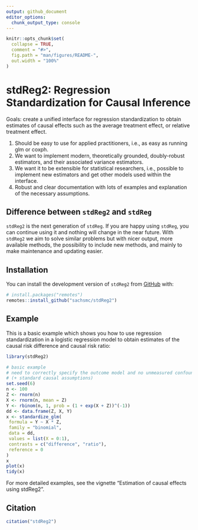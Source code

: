 ```yaml
---
output: github_document
editor_options: 
  chunk_output_type: console
---
```


<!-- README.md is generated from README.Rmd. Please edit that file -->

```r
knitr::opts_chunk$set(
  collapse = TRUE,
  comment = "#>",
  fig.path = "man/figures/README-",
  out.width = "100%"
)
```

# stdReg2: Regression Standardization for Causal Inference

<!-- badges: start -->
<!-- badges: end -->

Goals: create a unified interface for regression standardization to obtain estimates of causal effects such as the average treatment effect, or relative treatment effect. 

1. Should be easy to use for applied practitioners, i.e., as easy as running glm or coxph. 
2. We want to implement modern, theoretically grounded, doubly-robust estimators, and their associated variance estimators.
3. We want it to be extensible for statistical researchers, i.e., possible to implement new estimators and get other models used within the interface.
4. Robust and clear documentation with lots of examples and explanation of the necessary assumptions. 

## Difference between `stdReg2` and `stdReg`

`stdReg2` is the next generation of `stdReg`. If you are happy using `stdReg`, you can continue using it and nothing will change in the near future. With `stdReg2` we aim to solve similar problems but with nicer output, more available methods, the possibility to include new methods, and mainly to make maintenance and updating easier. 

## Installation

You can install the development version of `stdReg2` from [GitHub](https://github.com/) with:

``` r
# install.packages("remotes")
remotes::install_github("sachsmc/stdReg2")
```

## Example

This is a basic example which shows you how to use regression standardization in a logistic regression model to obtain estimates of the causal risk difference and causal risk ratio:

```r
library(stdReg2)

# basic example
# need to correctly specify the outcome model and no unmeasured confounders
# (+ standard causal assumptions)
set.seed(6)
n <- 100
Z <- rnorm(n)
X <- rnorm(n, mean = Z)
Y <- rbinom(n, 1, prob = (1 + exp(X + Z))^(-1))
dd <- data.frame(Z, X, Y)
x <- standardize_glm(
 formula = Y ~ X * Z,
 family = "binomial",
 data = dd,
 values = list(X = 0:1),
 contrasts = c("difference", "ratio"),
 reference = 0
)
x
plot(x)
tidy(x)
```

For more detailed examples, see the vignette "Estimation of causal effects using stdReg2".


## Citation

```r
citation("stdReg2")
```

